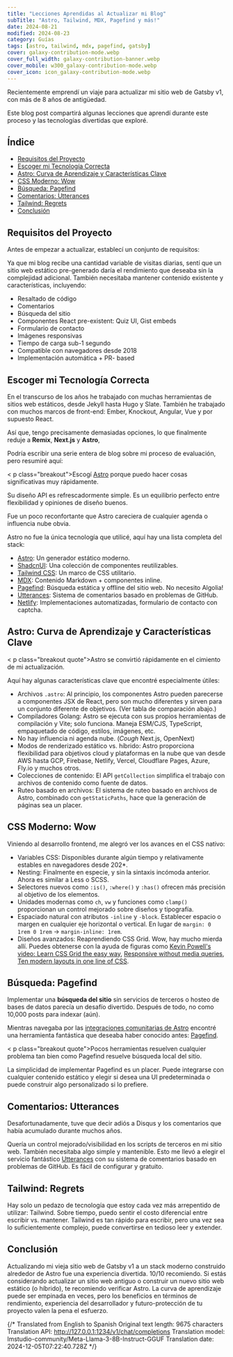 ```yaml
---
title: "Lecciones Aprendidas al Actualizar mi Blog"
subTitle: "Astro, Tailwind, MDX, Pagefind y más!"
date: 2024-08-21
modified: 2024-08-23
category: Guías
tags: [astro, tailwind, mdx, pagefind, gatsby]
cover: galaxy-contribution-mode.webp
cover_full_width: galaxy-contribution-banner.webp
cover_mobile: w300_galaxy-contribution-mode.webp
cover_icon: icon_galaxy-contribution-mode.webp
---
```


Recientemente emprendí un viaje para actualizar mi sitio web de Gatsby v1, con más de 8 años de antigüedad.

Este blog post compartirá algunas lecciones que aprendí durante este proceso y las tecnologías divertidas que exploré.

## Índice

* [Requisitos del Proyecto](#requisitos-del-proyecto)
* [Escoger mi Tecnología Correcta](#escoger-mi-tecnología-correcta)
* [Astro: Curva de Aprendizaje y Características Clave](#astro-curva-de-aprendizaje-y-características-clave)
* [CSS Moderno: Wow](#css-moderno-wow)
* [Búsqueda: Pagefind](#búsqueda-pagefind)
* [Comentarios: Utterances](#comentarios-utterances)
* [Tailwind: Regrets](#tailwind-regrets)
* [Conclusión](#conclusión)

## Requisitos del Proyecto

Antes de empezar a actualizar, establecí un conjunto de requisitos:

Ya que mi blog recibe una cantidad variable de visitas diarias, sentí que un sitio web estático pre-generado daría el rendimiento que deseaba sin la complejidad adicional. También necesitaba mantener contenido existente y características, incluyendo:

* Resaltado de código
* Comentarios
* Búsqueda del sitio
* Componentes React pre-existent: Quiz UI, Gist embeds
* Formulario de contacto
* Imágenes responsivas
* Tiempo de carga sub-1 segundo
* Compatible con navegadores desde 2018
* Implementación automática + PR- based

## Escoger mi Tecnología Correcta

En el transcurso de los años he trabajado con muchas herramientas de sitios web estáticos, desde Jekyll hasta Hugo y Slate. También he trabajado con muchos marcos de front-end: Ember, Knockout, Angular, Vue y por supuesto React.

Así que, tengo precisamente demasiadas opciones, lo que finalmente reduje a **Remix**, **Next.js** y **Astro**,

Podría escribir una serie entera de blog sobre mi proceso de evaluación, pero resumiré aquí:

< p class="breakout">Escogí [Astro](https://astro.build) porque puedo hacer cosas significativas muy rápidamente.</p>

Su diseño API es refrescadormente simple. Es un equilibrio perfecto entre flexibilidad y opiniones de diseño buenos.

Fue un poco reconfortante que Astro careciera de cualquier agenda o influencia nube obvia.

Astro no fue la única tecnología que utilicé, aquí hay una lista completa del stack:

* [Astro](https://astro.build): Un generador estático moderno.
* [ShadcnUI](https://ui.shadcn.com): Una colección de componentes reutilizables.
* [Tailwind CSS](https://tailwindcss.com): Un marco de CSS utilitario.
* [MDX](https://mdxjs.com): Contenido Markdown + componentes inline.
* [Pagefind](https://pagefind.app): Búsqueda estática y offline del sitio web. No necesito Algolia!
* [Utterances](https://utteranc.es): Sistema de comentarios basado en problemas de GitHub.
* [Netlify](https://www.netlify.com): Implementaciones automatizadas, formulario de contacto con captcha.

## Astro: Curva de Aprendizaje y Características Clave

< p class="breakout quote">Astro se convirtió rápidamente en el cimiento de mi actualización.</p>

Aquí hay algunas características clave que encontré especialmente útiles:

* Archivos `.astro`: Al principio, los componentes Astro pueden parecerse a componentes JSX de React, pero son mucho diferentes y sirven para un conjunto diferente de objetivos. (Ver tabla de comparación abajo.)
* Compiladores Golang: Astro se ejecuta con sus propios herramientas de compilación y Vite; solo funciona. Maneja ESM/CJS, TypeScript, empaquetado de código, estilos, imágenes, etc.
* No hay influencia ni agenda nube. (*Cough* Next.js, OpenNext)
* Modos de renderizado estático vs. híbrido: Astro proporciona flexibilidad para objetivos cloud y plataformas en la nube que van desde AWS hasta GCP, Firebase, Netlify, Vercel, Cloudflare Pages, Azure, Fly.io y muchos otros.
* Colecciones de contenido: El API `getCollection` simplifica el trabajo con archivos de contenido como fuente de datos.
* Ruteo basado en archivos: El sistema de ruteo basado en archivos de Astro, combinado con `getStaticPaths`, hace que la generación de páginas sea un placer.

## CSS Moderno: Wow

Viniendo al desarrollo frontend, me alegró ver los avances en el CSS nativo:

* Variables CSS: Disponibles durante algún tiempo y relativamente estables en navegadores desde 202\*.
* Nesting: Finalmente en especie, y sin la sintaxis incómoda anterior. Ahora es similar a Less o SCSS.
* Selectores nuevos como `:is()`, `:where()` y `:has()` ofrecen más precisión al objetivo de los elementos.
* Unidades modernas como `ch`, `vw` y funciones como `clamp()` proporcionan un control mejorado sobre diseños y tipografía.
* Espaciado natural con atributos `-inline` y `-block`. Establecer espacio o margen en cualquier eje horizontal o vertical. En lugar de `margin: 0 1rem 0 1rem` → `margin-inline: 1rem`.
* Diseños avanzados: Reaprendiendo CSS Grid. Wow, hay mucho mierda allí. Puedes obtenerse con la ayuda de figuras como [Kevin Powell's video: Learn CSS Grid the easy way](https://www.youtube.com/watch?v=rg7Fvvl3taU), [Responsive without media queries](https://ardilamorin.com/responsive-no-media-queries/), [Ten modern layouts in one line of CSS](https://web.dev/articles/one-line-layouts).

## Búsqueda: Pagefind

Implementar una **búsqueda del sitio** sin servicios de terceros o hosteo de bases de datos parecía un desafío divertido. Después de todo, no como 10,000 posts para indexar (aún).

Mientras navegaba por las [integraciones comunitarias de Astro](https://astro.build/integrations/?search=find) encontré una herramienta fantástica que deseaba haber conocido antes: [Pagefind](https://pagefind.app).

< p class="breakout quote">Pocos herramientas resuelven cualquier problema tan bien como Pagefind resuelve búsqueda local del sitio.</p>

La simplicidad de implementar Pagefind es un placer. Puede integrarse con cualquier contenido estático y elegir si desea una UI predeterminada o puede construir algo personalizado si lo prefiere.

## Comentarios: Utterances

Desafortunadamente, tuve que decir adiós a Disqus y los comentarios que había acumulado durante muchos años.

Quería un control mejorado/visibilidad en los scripts de terceros en mi sitio web.
También necesitaba algo simple y mantenible.
Esto me llevó a elegir el servicio fantástico [Utterances](https://utteranc.es/) con su sistema de comentarios basado en problemas de GitHub. Es fácil de configurar y gratuito.

## Tailwind: Regrets

Hay solo un pedazo de tecnología que estoy cada vez más arrepentido de utilizar: Tailwind.
Sobre tiempo, puedo sentir el costo diferencial entre escribir vs. mantener. Tailwind es tan rápido para escribir, pero una vez sea lo suficientemente complejo, puede convertirse en tedioso leer y extender.

## Conclusión

Actualizando mi vieja sitio web de Gatsby v1 a un stack moderno construido alrededor de Astro fue una experiencia divertida. 10/10 recomiendo.
Si estás considerando actualizar un sitio web antiguo o construir un nuevo sitio web estático (o híbrido), te recomiendo verificar Astro. La curva de aprendizaje puede ser empinada en veces, pero los beneficios en términos de rendimiento, experiencia del desarrollador y futuro-protección de tu proyecto valen la pena el esfuerzo.


{/* Translated from English to Spanish
Original text length: 9675 characters
Translation API: http://127.0.0.1:1234/v1/chat/completions
Translation model: lmstudio-community/Meta-Llama-3-8B-Instruct-GGUF
Translation date: 2024-12-05T07:22:40.728Z */}


